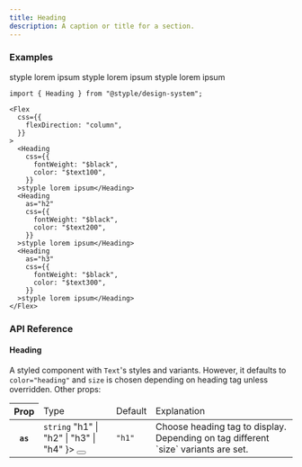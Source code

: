 ```yaml
---
title: Heading
description: A caption or title for a section.
---
```


### Examples

<Preview>
  <Flex
    css={{
      flexDirection: "column",
    }}
  >  
    <Heading
      css={{
        fontWeight: "$black",
        color: "$text100",
      }}
    >styple lorem ipsum</Heading>
    <Heading
      as="h2"
      css={{
        fontWeight: "$black",
        color: "$text200",
      }}
    >styple lorem ipsum</Heading>
    <Heading
      as="h3"
      css={{
        fontWeight: "$black",
        color: "$text300",
      }}
    >styple lorem ipsum</Heading>
  </Flex>
</Preview>

```tsx outline=true
import { Heading } from "@styple/design-system";

<Flex
  css={{
    flexDirection: "column",
  }}
>
  <Heading
    css={{
      fontWeight: "$black",
      color: "$text100",
    }}
  >styple lorem ipsum</Heading>
  <Heading
    as="h2"
    css={{
      fontWeight: "$black",
      color: "$text200",
    }}
  >styple lorem ipsum</Heading>
  <Heading
    as="h3"
    css={{
      fontWeight: "$black",
      color: "$text300",
    }}
  >styple lorem ipsum</Heading>
</Flex>
```

### API Reference

#### Heading

A styled component with `Text`'s styles and variants. However, it defaults to `color="heading"` and `size` is chosen depending on heading tag unless overridden. Other props:

<Table>
  <Thead>
    <Tr>
      <Th>Prop</Th>
      <Td>Type</Td>
      <Td>Default</Td>
      <Td>Explanation</Td>
    </Tr>
  </Thead>
  <Tbody>
    <Tr>
      <Th>
        <Code>as</Code>
      </Th>
      <Td>
        <Code color="normal">string</Code>
        <Popover content={
          <Code color="normal">"h1" | "h2" | "h3" | "h4"</Code>
        }>
          <Button highlight size="circle" aria-label="Expanded prop type toggle" css={{
            size: "24px",
            p: 0,
            ml: "$xs",
            lineHeight: 0
          }}><Info size={16} style={{ verticalAlign: "middle" }} /></Button>
        </Popover>
      </Td>
      <Td><Code color="normal">"h1"</Code></Td>
      <Td><Text>Choose heading tag to display. Depending on tag different `size` variants are set.</Text></Td>
    </Tr>
  </Tbody>
</Table>